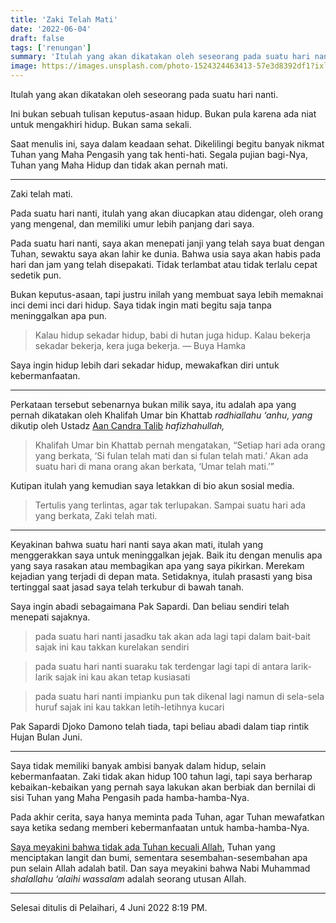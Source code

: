 ```yaml
---
title: 'Zaki Telah Mati'
date: '2022-06-04'
draft: false
tags: ['renungan']
summary: 'Itulah yang akan dikatakan oleh seseorang pada suatu hari nanti.'
image: https://images.unsplash.com/photo-1524324463413-57e3d8392df1?ixlib=rb-1.2.1&ixid=MnwxMjA3fDB8MHxwaG90by1wYWdlfHx8fGVufDB8fHx8&fit=crop&auto=format
---
```


Itulah yang akan dikatakan oleh seseorang pada suatu hari nanti.

Ini bukan sebuah tulisan keputus-asaan hidup. Bukan pula karena ada niat untuk mengakhiri hidup.
Bukan sama sekali.

Saat menulis ini, saya dalam keadaan sehat. Dikelilingi begitu banyak nikmat Tuhan yang Maha
Pengasih yang tak henti-hati. Segala pujian bagi-Nya, Tuhan yang Maha Hidup dan tidak akan pernah
mati.

---

Zaki telah mati.

Pada suatu hari nanti, itulah yang akan diucapkan atau didengar, oleh orang yang mengenal, dan
memiliki umur lebih panjang dari saya.

Pada suatu hari nanti, saya akan menepati janji yang telah saya buat dengan Tuhan, sewaktu saya akan
lahir ke dunia. Bahwa usia saya akan habis pada hari dan jam yang telah disepakati. Tidak terlambat
atau tidak terlalu cepat sedetik pun.

Bukan keputus-asaan, tapi justru inilah yang membuat saya lebih memaknai inci demi inci dari hidup.
Saya tidak ingin mati begitu saja tanpa meninggalkan apa pun.

> Kalau hidup sekadar hidup, babi di hutan juga hidup. Kalau bekerja sekadar bekerja, kera juga
> bekerja. — Buya Hamka

Saya ingin hidup lebih dari sekadar hidup, mewakafkan diri untuk kebermanfaatan.

---

Perkataan tersebut sebenarnya bukan milik saya, itu adalah apa yang pernah dikatakan oleh Khalifah
Umar bin Khattab _radhiallahu ‘anhu, yang_ dikutip oleh Ustadz
[Aan Candra Talib](https://www.instagram.com/act_elgharantaly/) _hafizhahullah,_

> Khalifah Umar bin Khattab pernah mengatakan, “Setiap hari ada orang yang berkata, ‘Si fulan telah
> mati dan si fulan telah mati.’ Akan ada suatu hari di mana orang akan berkata, ‘Umar telah mati.’”

Kutipan itulah yang kemudian saya letakkan di bio akun sosial media.

> Tertulis yang terlintas, agar tak terlupakan. Sampai suatu hari ada yang berkata, Zaki telah mati.

---

Keyakinan bahwa suatu hari nanti saya akan mati, itulah yang menggerakkan saya untuk meninggalkan
jejak. Baik itu dengan menulis apa yang saya rasakan atau membagikan apa yang saya pikirkan. Merekam
kejadian yang terjadi di depan mata. Setidaknya, itulah prasasti yang bisa tertinggal saat jasad
saya telah terkubur di bawah tanah.

Saya ingin abadi sebagaimana Pak Sapardi. Dan beliau sendiri telah menepati sajaknya.

> pada suatu hari nanti jasadku tak akan ada lagi tapi dalam bait-bait sajak ini kau takkan
> kurelakan sendiri

> pada suatu hari nanti suaraku tak terdengar lagi tapi di antara larik-larik sajak ini kau akan
> tetap kusiasati

> pada suatu hari nanti impianku pun tak dikenal lagi namun di sela-sela huruf sajak ini kau takkan
> letih-letihnya kucari

Pak Sapardi Djoko Damono telah tiada, tapi beliau abadi dalam tiap rintik Hujan Bulan Juni.

---

Saya tidak memiliki banyak ambisi banyak dalam hidup, selain kebermanfaatan. Zaki tidak akan hidup
100 tahun lagi, tapi saya berharap kebaikan-kebaikan yang pernah saya lakukan akan berbiak dan
bernilai di sisi Tuhan yang Maha Pengasih pada hamba-hamba-Nya.

Pada akhir cerita, saya hanya meminta pada Tuhan, agar Tuhan mewafatkan saya ketika sedang memberi
kebermanfaatan untuk hamba-hamba-Nya.

[Saya meyakini bahwa tidak ada Tuhan kecuali Allah](https://muslim.or.id/2481-inilah-jaminan-bagi-ahli-tauhid.html),
Tuhan yang menciptakan langit dan bumi, sementara sesembahan-sesembahan apa pun selain Allah adalah
batil. Dan saya meyakini bahwa Nabi Muhammad _shalallahu ‘alaihi wassalam_ adalah seorang utusan
Allah.

---

Selesai ditulis di Pelaihari, 4 Juni 2022 8:19 PM.
